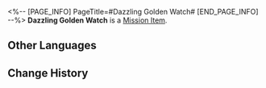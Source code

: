 <%-- [PAGE_INFO]
PageTitle=#Dazzling Golden Watch#
[END_PAGE_INFO] --%>
{{Item Infobox
|id          = 140150
|image       = Item Dazzling Golden Watch.png
|type        = Mission Item
|invCategory = Missions
|rarity      = 3
|effect      = 
|description = A watch that was almost mistaken for a bomb. It was said that a person's prized accessories can reflect their taste to an extent.
}}
{{Description|''"So I offered up three mansions in exchange for his watch..."''}}
'''Dazzling Golden Watch''' is a [[Mission Item]].

==Other Languages==
{{Other Languages
|en   = Dazzling Golden Watch
|zhs  = 金灿灿的手表
|zht  = 金光閃閃的手錶
|ja   = キラキラした腕時計
|ko   = 번쩍번쩍한 손목시계
|es   = Reloj de oro reluciente
|fr   = Montre en or éblouissante
|ru   = Ослепительные золотые часы
|th   = นาฬิกาสีทองอร่าม
|vi   = Đồng Hồ Vàng Lấp Lánh
|de   = Prächtige Golduhr
|id   = Jam Emas Berkilauan
|pt   = Relógio de Ouro Deslumbrante
}}

==Change History==
{{Change History|1.0}}